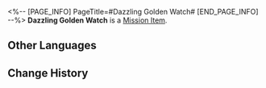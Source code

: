 <%-- [PAGE_INFO]
PageTitle=#Dazzling Golden Watch#
[END_PAGE_INFO] --%>
{{Item Infobox
|id          = 140150
|image       = Item Dazzling Golden Watch.png
|type        = Mission Item
|invCategory = Missions
|rarity      = 3
|effect      = 
|description = A watch that was almost mistaken for a bomb. It was said that a person's prized accessories can reflect their taste to an extent.
}}
{{Description|''"So I offered up three mansions in exchange for his watch..."''}}
'''Dazzling Golden Watch''' is a [[Mission Item]].

==Other Languages==
{{Other Languages
|en   = Dazzling Golden Watch
|zhs  = 金灿灿的手表
|zht  = 金光閃閃的手錶
|ja   = キラキラした腕時計
|ko   = 번쩍번쩍한 손목시계
|es   = Reloj de oro reluciente
|fr   = Montre en or éblouissante
|ru   = Ослепительные золотые часы
|th   = นาฬิกาสีทองอร่าม
|vi   = Đồng Hồ Vàng Lấp Lánh
|de   = Prächtige Golduhr
|id   = Jam Emas Berkilauan
|pt   = Relógio de Ouro Deslumbrante
}}

==Change History==
{{Change History|1.0}}